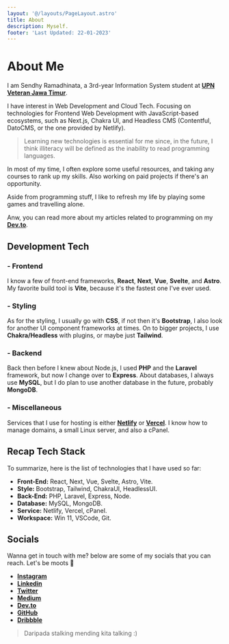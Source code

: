```yaml
---
layout: '@/layouts/PageLayout.astro'
title: About
description: Myself.
footer: 'Last Updated: 22-01-2023'
---
```



# About Me

I am Sendhy Ramadhinata, a 3rd-year Information System student at **[UPN Veteran Jawa Timur](https://www.upnjatim.ac.id)**.

I have interest in Web Development and Cloud Tech. Focusing on technologies for Frontend Web Development with 
JavaScript-based ecosystems, such as Next.js, Chakra UI, and Headless CMS (Contentful, DatoCMS, or the one provided by Netlify).

> Learning new technologies is essential for me since, in the future, I think illiteracy will be defined as the inability to read 
programming languages.

In most of my time, I often explore some useful resources, and taking any courses to rank up my skills. Also working 
on paid projects if there's an opportunity.

Aside from programming stuff, I like to refresh my life by playing some games and travelling alone.

Anw, you can read more about my articles related to programming on my **[Dev.to](https://dev.to/sendhyrama)**.

## Development Tech

### - Frontend

I know a few of front-end frameworks, **React**, **Next**, **Vue**, **Svelte**, and
**Astro**. My favorite build tool is **Vite**, because it's the fastest one I've
ever used.

### - Styling

As for the styling, I usually go with **CSS**, if not then it's **Bootstrap**,
I also look for another UI component frameworks at times. On to bigger projects,
I use **Chakra/Headless** with plugins, or maybe just **Tailwind**.

### - Backend

Back then before I knew about Node.js, I used **PHP** and the **Laravel**
framework, but now I change over to **Express**. About databases, I always use
**MySQL**, but I do plan to use another database in the future, probably
**MongoDB**.

### - Miscellaneous

Services that I use for hosting is either **[Netlify](https://netlify.com)**
or **[Vercel](https://vercel.com)**. I know how to manage domains,
a small Linux server, and also a cPanel.

## Recap Tech Stack

To summarize, here is the list of technologies that I have used so far:

- **Front-End:** React, Next, Vue, Svelte, Astro, Vite.
- **Style:** Bootstrap, Tailwind, ChakraUI, HeadlessUI.
- **Back-End:** PHP, Laravel, Express, Node.
- **Database:** MySQL, MongoDB.
- **Service:** Netlify, Vercel, cPanel.
- **Workspace:** Win 11, VSCode, Git.

## Socials

Wanna get in touch with me? below are some of my socials that you can reach. Let's be moots 🤝

- **[Instagram](https://instagram.com/sendhyrama)**
- **[Linkedin](https://linkedin.com/in/sendhyrama)**
- **[Twitter](https://twitter.com/sendhyrama)**
- **[Medium](https://sendhyrama.medium.com/)**
- **[Dev.to](https://dev.to/sendhyrama)**
- **[GitHub](https://github.com/sendhyrama)**
- **[Dribbble](https://dribbble.com/sendhyrama)**

> Daripada stalking mending kita talking :)